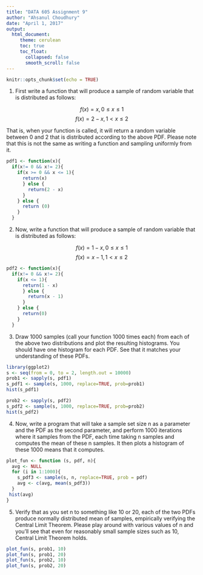 ---
title: "DATA 605 Assignment 9"
author: "Ahsanul Choudhury"
date: "April 1, 2017"
output:
  html_document:
     theme: cerulean
     toc: true
     toc_float:
       collapsed: false
       smooth_scroll: false
---

```{r setup, include=FALSE}
knitr::opts_chunk$set(echo = TRUE)
```

   (1) First write a function that will produce a sample of random variable that is distributed as follows:

$$f(x) = x, 0 \leq x \leq 1$$ 
$$f(x) = 2 - x,  1 < x \leq 2$$

That is, when your function is called, it will return a random variable between 0 and 2 that is distributed according to the above PDF. Please note that this is
not the same as writing a function and sampling uniformly from it.

```{r pdf1, echo=TRUE}
pdf1 <- function(x){
  if(x!= 0 && x!= 2){
    if(x >= 0 && x <= 1){
      return(x)
      } else {
        return(2 - x)
      }
    } else {
      return (0)
    }
  }
```


   (2) Now, write a function that will produce a sample of random variable that is distributed as follows:

$$f(x) = 1 - x, 0 \leq x \leq 1$$ 
$$f(x) = x - 1, 1 < x \leq 2$$

```{r pdf2, echo=TRUE}
pdf2 <- function(x){
  if(x!= 0 && x!= 2){
    if(x <= 1){
      return(1 - x)
      } else {
        return(x - 1)
      }
    } else {
      return(0)
    }
  }
```


   (3) Draw 1000 samples (call your function 1000 times each) from each of the above two distributions and plot the resulting histograms. You should have one histogram for each PDF. See that it matches your understanding of these PDFs.
   
```{r plot1, echo=TRUE}
library(ggplot2)
s <- seq(from = 0, to = 2, length.out = 10000)
prob1 <- sapply(s, pdf1)
s_pdf1 <- sample(s, 1000, replace=TRUE, prob=prob1)
hist(s_pdf1)

prob2 <- sapply(s, pdf2)
s_pdf2 <- sample(s, 1000, replace=TRUE, prob=prob2)
hist(s_pdf2)
```

   (4) Now, write a program that will take a sample set size n as a parameter and the PDF as the second parameter, and perform 1000 iterations where it samples from the PDF, each time taking n samples and computes the mean of these n samples. It then plots a histogram of these 1000 means that it computes.


```{r plot_fun, echo=TRUE}
plot_fun <- function (s, pdf, n){
  avg <- NULL
  for (i in 1:1000){
    s_pdf3 <- sample(s, n, replace=TRUE, prob = pdf)
    avg <- c(avg, mean(s_pdf3)) 
  }
 hist(avg) 
}
```


(5) Verify that as you set n to something like 10 or 20, each of the two PDFs produce normally distributed mean of samples, empirically verifying the Central Limit Theorem. Please play around with various values of n and you'll see that even for reasonably small sample sizes such as 10, Central Limit Theorem holds.

```{r plot2, echo=TRUE}
plot_fun(s, prob1, 10)
plot_fun(s, prob1, 20)
plot_fun(s, prob2, 10)
plot_fun(s, prob2, 20)
```
